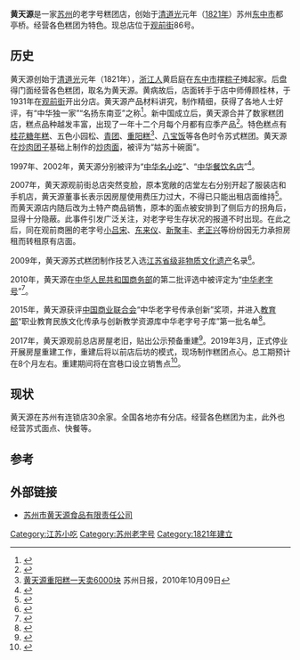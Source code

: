 {{noteTA
|1=zh-cn:小吃; zh-hk:小食;zh-mo:小食; zh-tw:小吃;
}}
'''黄天源'''是一家[[苏州市|苏州]]的老字号糕团店，创始于[[清朝|清]][[道光|道光]]元年（[[1821年|1821年]]）苏州[[东中市|东中市]]都亭桥。经营各色糕团为特色。现总店位于[[观前街|观前街]]86号。

== 历史 ==
黄天源创始于[[清朝|清]][[道光|道光]]元年（1821年），[[浙江人|浙江人]]黄启庭在[[东中市|东中市]]摆[[粽子|粽子]]摊起家。后盘得门面经营各色糕团，取名为黄天源。黄病故后，店面转手于店中师傅顾桂林，于1931年在[[观前街|观前街]]开出分店。黄天源产品材料讲究，制作精细，获得了各地人士好评，有“中华独一家”“名扬东南亚”之称<ref>{{Cite web|url=http://www.cnr.cn/travel/sz/gwms/200304090261.html|title=糕团黄天源|accessdate=2018-01-16|author=|date=|publisher=|archive-date=2020-08-18|archive-url=https://web.archive.org/web/20200818225101/http://www.cnr.cn/travel/sz/gwms/200304090261.html|dead-url=no}}</ref>。新中国成立后，黄天源合并了数家糕团店，糕点品种越发丰富，出现了一年十二个月每个月都有应季产品<ref>{{Cite web|url=http://www.huangtianyuan.com/chanpin-12.htm|title=苏州市黄天源食品有限责任公司|accessdate=2018-01-16|work=www.huangtianyuan.com|archive-date=2020-08-18|archive-url=https://web.archive.org/web/20200818222240/http://www.huangtianyuan.com/chanpin-12.htm|dead-url=no}}</ref>。特色糕点有[[桂花糖年糕|桂花糖年糕]]、五色小园松、[[青团|青团]]、[[重阳糕|重阳糕]]<ref>[http://www.subaonet.com/html/livelihood/2010109/IA105EEK8HHFE9H.html 黄天源重阳糕一天卖6000块] {{Wayback|url=http://www.subaonet.com/html/livelihood/2010109/IA105EEK8HHFE9H.html |date=20150924111343 }}苏州日报，2010年10月09日</ref>、[[八宝饭|八宝饭]]等各色时令苏式糕团。黄天源在[[炒肉团子|炒肉团子]]基础上制作的[[炒肉面|炒肉面]]，被评为“姑苏十碗面”。

1997年、2002年，黄天源分别被评为“[[中华名小吃|中华名小吃]]”、“[[中华餐饮名店|中华餐饮名店]]”<ref>{{Cite web|url=http://www.jiaodong.net/news/system/2008/04/25/010232390.shtml|title=改革开放30年让苏州人“在苏州吃遍全国”-改革,开放,苏州-新闻中心|accessdate=2018-01-16|work=www.jiaodong.net|archive-date=2020-08-18|archive-url=https://web.archive.org/web/20200818225109/http://www.jiaodong.net/news/system/2008/04/25/010232390.shtml|dead-url=no}}</ref>。

2007年，黄天源观前街总店突然变脸，原本宽敞的店堂左右分别开起了服装店和手机店，黄天源董事长表示因房屋使用费压力过大，不得已只能出租店面维持<ref>{{Cite web|url=http://news.sina.com.cn/c/2005-07-30/13136568605s.shtml|title=姑苏老字号"变脸"求生 折射出改制后老字号困境_新闻中心_新浪网|accessdate=2018-01-16|work=news.sina.com.cn|archive-date=2020-08-18|archive-url=https://web.archive.org/web/20200818222310/http://news.sina.com.cn/c/2005-07-30/13136568605s.shtml|dead-url=no}}</ref>。而黄天源店内随后改为土特产商品销售，原本的面点被安排到了侧后方的拐角后，显得十分隐蔽。此事件引发广泛关注，对老字号生存状况的报道不时出现。在此之后，同在观前商圈的老字号[[小吕宋_(苏州商店)|小吕宋]]、[[东来仪|东来仪]]、[[新聚丰|新聚丰]]、[[老正兴|老正兴]]等纷纷因无力承担房租而转租原有店面。

2009年，黄天源苏式糕团制作技艺入选[[江苏省非物质文化遗产|江苏省级非物质文化遗产]]名录<ref>{{Cite web|url=http://www.jsfybh.com/mlxm/sjmlxm/402.shtml|title=江苏非物质文化遗产|accessdate=2018-01-16|work=www.jsfybh.com|archive-url=https://web.archive.org/web/20171130015549/http://www.jsfybh.com/mlxm/sjmlxm/402.shtml|archive-date=2017-11-30|dead-url=yes}}</ref>。

{{中国非物质文化遗产
| 级别 = 省
| 名称 = 糕团制作技艺<br />（黄天源苏式糕团制作技艺）
| 子项 =
| 序号 = 201
| 编号项目 =JSⅦ-49
| 图片 = 
| 分类 = 传统技艺
| 申报地区或单位 = [[苏州市|苏州市]]
| 登录时间 = 2011年
| 省区市 = 江苏省
}} 

2010年，黄天源在[[中华人民共和国商务部|中华人民共和国商务部]]的第二批评选中被评定为“[[中华老字号|中华老字号]]”<ref>{{Cite web|url=http://www.gov.cn/gzdt/2011-05/27/content_1872005.htm|title=经商务部认定江苏61家企业成第二批"中华老字号"|accessdate=2018-01-16|work=www.gov.cn|archive-date=2018-01-16|archive-url=https://web.archive.org/web/20180116140512/http://www.gov.cn/gzdt/2011-05/27/content_1872005.htm|dead-url=no}}</ref>。

2015年，黄天源获评[[中国商业联合会|中国商业联合会]]“中华老字号传承创新”奖项，并进入[[中华人民共和国教育部|教育部]]“职业教育民族文化传承与创新教学资源库中华老字号子库”第一批名单<ref>{{Cite web|url=http://jsnews2.jschina.com.cn/system/2015/10/20/026690109.shtml|title=苏州18家企业获“中华老字号传承创新”奖_中国江苏网|accessdate=2018-01-16|last=王宛璐|work=jsnews2.jschina.com.cn|archive-url=https://web.archive.org/web/20180116140505/http://jsnews2.jschina.com.cn/system/2015/10/20/026690109.shtml|archive-date=2018-01-16|dead-url=yes}}</ref>。

2017年，黄天源观前总店房屋老旧，贴出公示预备重建<ref>{{Cite web|url=http://jsnews.jschina.com.cn/sz/a/201709/t20170908_1021322.shtml|title=黄天源是否要暂别观前？_中国江苏网|accessdate=2018-01-16|last=胡悦|work=jsnews.jschina.com.cn|archive-date=2020-08-18|archive-url=https://web.archive.org/web/20200818225111/http://jsnews.jschina.com.cn/sz/a/201709/t20170908_1021322.shtml|dead-url=no}}</ref>。2019年3月，正式停业开展房屋重建工作，重建后将以前店后坊的模式，现场制作糕团点心。总工期预计在8个月左右。重建期间将在宫巷口设立销售点<ref>{{cite web |title=观前黄天源拆除重建 宫巷口设立销售店保证供应_苏州民生_新闻中心_苏州新闻网 |url=http://www.subaonet.com/2019/0301/2415100.shtml |website=www.subaonet.com |accessdate=2019-03-03 |archive-date=2020-08-18 |archive-url=https://web.archive.org/web/20200818230102/http://www.subaonet.com/2019/0301/2415100.shtml |dead-url=no }}</ref>。

== 现状 ==
黄天源在苏州有连锁店30余家。全国各地亦有分店。经营各色糕团为主，此外也经营苏式面点、快餐等。

== 参考 ==
{{reflist}}

== 外部链接 ==
* [http://www.huangtianyuan.com/index.htm 苏州市黄天源食品有限责任公司] {{Wayback|url=http://www.huangtianyuan.com/index.htm |date=20200818222343 }}

{{DEFAULTSORT:Huang Tian Yuan}}
{{苏州老字号}}
[[Category:江苏小吃|Category:江苏小吃]]
[[Category:苏州老字号|Category:苏州老字号]]
[[Category:1821年建立|Category:1821年建立]]